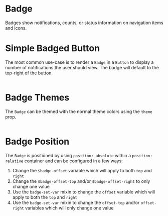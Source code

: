 # Badge

Badges show notifications, counts, or status information on navigation items and
icons.

# Simple Badged Button

The most common use-case is to render a `Badge` in a `Button` to display a
number of notifications the user should view. The badge will default to the
top-right of the button.

```demo source="./SimpleBadgedButtonExample.tsx"

```

# Badge Themes

The `Badge` can be themed with the normal theme colors using the `theme` prop.

```demo source="./BadgeThemesExample.tsx"

```

# Badge Position

The `Badge` is positioned by using `position: absolute` within a
`position: relative` container and can be configured in a few ways:

1. Change the `$badge-offset` variable which will apply to both `top` and `right`
2. Change the `$badge-offset-top` and/or `$badge-offset-right` to only change
   one value
3. Use the `badge-set-var` mixin to change the `offset` variable which will
   apply to both the `top` and `right`
4. Use the `badge-set-var` mixin to change the `offset-top` and/or
   `offset-right` variables which will only change one value

```demo source="./BadgePositionExample.tsx"

```
